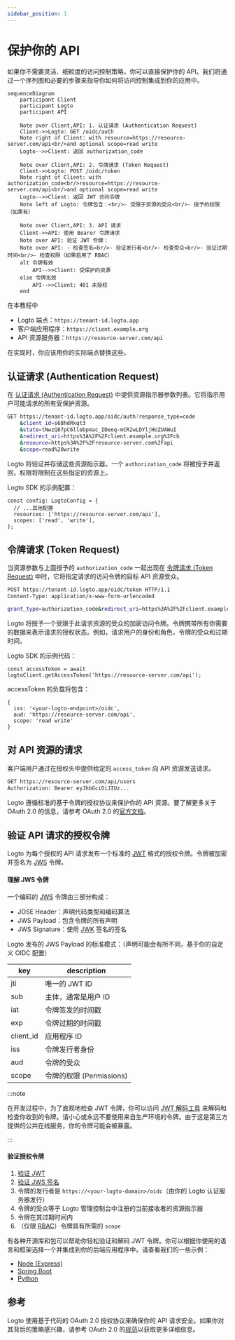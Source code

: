 ```yaml
---
sidebar_position: 1
---
```


# 保护你的 API

如果你不需要灵活、细粒度的访问控制策略，你可以直接保护你的 API。我们将通过一个序列图和必要的步骤来指导你如何将访问控制集成到你的应用中。

```mermaid
sequenceDiagram
    participant Client
    participant Logto
    participant API

    Note over Client,API: 1. 认证请求 (Authentication Request)
    Client->>Logto: GET /oidc/auth
    Note right of Client: with resource=https://resource-server.com/api<br/>and optional scope=read write
    Logto-->>Client: 返回 authorization_code

    Note over Client,API: 2. 令牌请求 (Token Request)
    Client->>Logto: POST /oidc/token
    Note right of Client: with authorization_code<br/>resource=https://resource-server.com/api<br/>and optional scope=read write
    Logto-->>Client: 返回 JWT 访问令牌
    Note left of Logto: 令牌包含：<br/>- 受限于资源的受众<br/>- 授予的权限（如果有）

    Note over Client,API: 3. API 请求
    Client->>API: 使用 Bearer 令牌请求
    Note over API: 验证 JWT 令牌：
    Note over API: - 检查签名<br/>- 验证发行者<br/>- 检查受众<br/>- 验证过期时间<br/>- 检查权限（如果启用了 RBAC）
    alt 令牌有效
        API-->>Client: 受保护的资源
    else 令牌无效
        API-->>Client: 401 未授权
    end
```

在本教程中

- Logto 端点：`https://tenant-id.logto.app`
- 客户端应用程序：`https://client.example.org`
- API 资源服务器：`https://resource-server.com/api`

在实现时，你应该用你的实际端点替换这些。

## 认证请求 (Authentication Request)

在 [认证请求 (Authentication Request)](https://openid.net/specs/openid-connect-core-1_0.html#AuthRequest) 中提供资源指示器参数列表。它将指示用户可能请求的所有受保护资源。

```bash
GET https://tenant-id.logto.app/oidc/auth?response_type=code
    &client_id=s6BhdRkqt3
    &state=tNwzQ87pC6llebpmac_IDeeq-mCR2wLDYljHUZUAWuI
    &redirect_uri=https%3A%2F%2Fclient.example.org%2Fcb
    &resource=https%3A%2F%2Fresource-server.com%2Fapi
    &scope=read%20write
```

Logto 将验证并存储这些资源指示器。一个 `authorization_code` 将被授予并返回，权限将限制在这些指定的资源上。

Logto SDK 的示例配置：

```tsx
const config: LogtoConfig = {
  // ...其他配置
  resources: ['https://resource-server.com/api'],
  scopes: ['read', 'write'],
};
```

## 令牌请求 (Token Request)

当资源参数与上面授予的 `authorization_code` 一起出现在 [令牌请求 (Token Request)](https://openid.net/specs/openid-connect-core-1_0.html#TokenRequest) 中时，它将指定请求的访问令牌的目标 API 资源受众。

```bash
POST https://tenant-id.logto.app/oidc/token HTTP/1.1
Content-Type: application/x-www-form-urlencoded

grant_type=authorization_code&redirect_uri=https%3A%2F%2Fclient.example.org%2Fcb&code=10esc29BWC2qZB0acc9v8zAv9ltc2pko105tQauZ&resource=https%3A%2F%2Fresource-server.com%2Fapi
```

Logto 将授予一个受限于此请求资源的受众的加密访问令牌。令牌携带所有你需要的数据来表示请求的授权状态。例如，请求用户的身份和角色，令牌的受众和过期时间。

Logto SDK 的示例代码：

```tsx
const accessToken = await logtoClient.getAccessToken('https://resource-server.com/api');
```

accessToken 的负载将包含：

```tsx
{
  iss: '<your-logto-endpoint>/oidc',
  aud: 'https://resource-server.com/api',
  scope: 'read write'
}
```

## 对 API 资源的请求

客户端用户通过在授权头中提供给定的 `access_token` 向 API 资源发送请求。

```bash
GET https://resource-server.com/api/users
Authorization: Bearer eyJhbGciOiJIUz...
```

Logto 遵循标准的基于令牌的授权协议来保护你的 API 资源。要了解更多关于 OAuth 2.0 的信息，请参考 OAuth 2.0 的[官方文档](https://datatracker.ietf.org/doc/html/rfc6749#section-1.3.1)。

## 验证 API 请求的授权令牌

Logto 为每个授权的 API 请求发布一个标准的 [JWT](https://datatracker.ietf.org/doc/html/rfc7519) 格式的授权令牌。令牌被加密并签名为 [JWS](https://datatracker.ietf.org/doc/html/rfc7515) 令牌。

#### 理解 JWS 令牌

一个编码的 [JWS](https://datatracker.ietf.org/doc/html/rfc7515) 令牌由三部分构成：

- JOSE Header：声明代码类型和编码算法
- JWS Payload：包含令牌的所有声明
- JWS Signature：使用 [JWK](https://datatracker.ietf.org/doc/html/rfc7517) 签名的签名

Logto 发布的 JWS Payload 的标准模式：（声明可能会有所不同，基于你的自定义 OIDC 配置）

| key       | description              |
| --------- | ------------------------ |
| jti       | 唯一的 JWT ID            |
| sub       | 主体，通常是用户 ID      |
| iat       | 令牌签发的时间戳         |
| exp       | 令牌过期的时间戳         |
| client_id | 应用程序 ID              |
| iss       | 令牌发行者身份           |
| aud       | 令牌的受众               |
| scope     | 令牌的权限 (Permissions) |

:::note

在开发过程中，为了直观地检查 JWT 令牌，你可以访问 [JWT 解码工具](https://www.jstoolset.com/jwt) 来解码和检查你收到的令牌。请小心或永远不要使用来自生产环境的令牌。由于这是第三方提供的公共在线服务，你的令牌可能会被暴露。

:::

#### 验证授权令牌

1. [验证 JWT](https://datatracker.ietf.org/doc/html/rfc7519#section-7.2)
2. [验证 JWS 签名](https://datatracker.ietf.org/doc/html/rfc7515#section-5.2)
3. 令牌的发行者是 `https://<your-logto-domain>/oidc`（由你的 Logto 认证服务器发行）
4. 令牌的受众等于 Logto 管理控制台中注册的当前接收者的资源指示器
5. 令牌在其过期时间内
6. （仅限 [RBAC](/authorization/role-based-access-control/protect-api-resources-with-rbac)）令牌具有所需的 `scope`

有各种开源库和包可以帮助你轻松验证和解码 JWT 令牌。你可以根据你使用的语言和框架选择一个并集成到你的后端应用程序中。请查看我们的一些示例：

- [Node (Express)](/authorization/api-resources/node-express)
- [Spring Boot](/authorization/api-resources/spring-boot)
- [Python](/authorization/api-resources/python)

## 参考

Logto 使用基于代码的 OAuth 2.0 授权协议来确保你的 API 请求安全。如果你对其背后的策略感兴趣，请参考 OAuth 2.0 的[规范](https://datatracker.ietf.org/doc/html/rfc6749#section-1.3.1)以获取更多详细信息。
